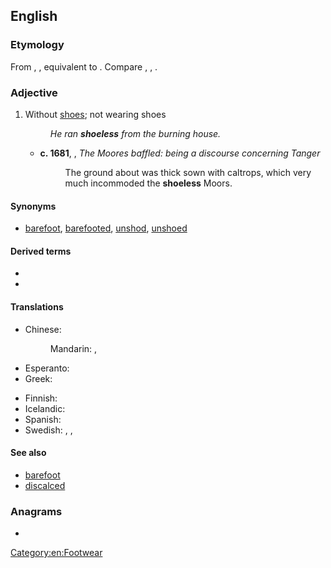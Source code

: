 ==English==

===Etymology===
From {{inh|en|enm|sholes}}, {{m|enm|scholes}}, equivalent to {{suf|en|shoe|less}}. Compare {{cog|nl|schoenloos|t=shoeless}}, {{cog|de|schuhlos|t=shoeless}}, {{cog|non|skólaus|t=shoeless}}.

===Adjective===
{{en-adj|-}}

# Without [[shoes]]; not wearing shoes
#: ''He ran '''shoeless''' from the burning house.''
#* '''c. 1681''', {{w|Lancelot Addison}}, ''The Moores baffled: being a discourse concerning Tanger''
#*: The ground about was thick sown with caltrops, which very much incommoded the '''shoeless''' Moors.

====Synonyms====
* [[barefoot]], [[barefooted]], [[unshod]], [[unshoed]]

====Derived terms====
* {{l|en|shoelessly}}
* {{l|en|shoelessness}}

====Translations====
{{trans-top|without shoes}}
* Chinese:
*: Mandarin: {{t|cmn|[[沒有]][[鞋子]]}}, {{t|cmn|[[没有]][[鞋子]]|tr=méiyǒu xiézi}}
* Esperanto: {{t|eo|senŝua}}
* Greek: {{t+|el|απαπούτσωτος}}
{{trans-mid}}
* Finnish: {{t+|fi|kengätön}}
* Icelandic: {{t|is|á sokkaleistunum}}
* Spanish: {{t+|es|descalzo}}
* Swedish: {{t|sv|skolös}}, {{t+|sv|oskodd}}, {{t+|sv|barfota}}
{{trans-bottom}}

====See also====
* [[barefoot]]
* [[discalced]]

===Anagrams===
* {{anagrams|en|a=eehlosss|essholes|hoseless}}

[[Category:en:Footwear]]